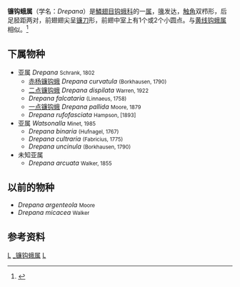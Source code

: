 {{Automatic Taxobox
| taxon = Drepana
| authority = Schrank，1802
| image =Drepana_pallida_nigromaculata_female.jpg
| image_caption = [[一点镰钩蛾|一点镰钩蛾]]（''Drepana pallida''）
| synonyms = 
*''Platypteryx'' <small>Laspeyres, 1803</small>
*''Drepania'' <small>Hübner, [1819]</small>
*''Syssaura'' <small>Hübner, [1819]</small>
*''Cleopteryx'' <small>Gistl, 1848</small>
}}
'''镰钩蛾属'''（学名：''Drepana''）是[[鱗翅目|鱗翅目]][[钩蛾科|钩蛾科]]的一[[属_(生物)|属]]，[[喙|喙]]发达，[[触角|触角]]双栉形，后足胫距两对，前翅翅尖呈[[镰刀|镰刀]]形，前翅中室上有1个或2个小圆点。与[[黄线钩蛾属|黄线钩蛾属]]相似。<ref>{{cite book zh |author=朱弘复 王林瑶 |title=《中国动物志·昆虫纲（第三卷）·鳞翅目·圆钩蛾科 钩蛾科》|format=M   |edition=1 |location=北京 |publisher=科学出版社 |date=1991 |pages=154 |id= ISBN 7-03-001906-7}}</ref>

==下属物种==
*亚属 ''Drepana'' <small>Schrank, 1802</small>
** [[赤杨镰钩蛾|赤杨镰钩蛾]] ''Drepana curvatula'' <small>(Borkhausen, 1790)</small>
** [[二点镰钩蛾|二点镰钩蛾]] ''Drepana dispilata'' <small>Warren, 1922</small>
**''Drepana falcataria'' <small>(Linnaeus, 1758)</small>
** [[一点镰钩蛾|一点镰钩蛾]] ''Drepana pallida'' <small>Moore, 1879</small>
**''Drepana rufofasciata'' <small>Hampson, [1893]</small>
*亚属 ''Watsonalla'' <small>Minet, 1985</small>
**''Drepana binaria'' <small>(Hufnagel, 1767)</small>
**''Drepana cultraria'' <small>(Fabricius, 1775)</small>
**''Drepana uncinula'' <small>(Borkhausen, 1790)</small>
*未知亚属 
**''Drepana arcuata'' <small>Walker, 1855</small>

== 以前的物种 ==
*''Drepana argenteola'' <small>Moore</small>
*''Drepana micacea'' <small>Walker</small>

==参考资料==
{{reflist}}
{{Taxonbar}}
[[Category:钩蛾科|L]]
[[Category:_镰钩蛾属|]]
[[Category:_1802年描述的分类群|L]]